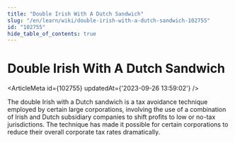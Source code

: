 ```yaml
---
title: "Double Irish With A Dutch Sandwich"
slug: "/en/learn/wiki/double-irish-with-a-dutch-sandwich-102755"
id: "102755"
hide_table_of_contents: true
---
```



# Double Irish With A Dutch Sandwich

<ArticleMeta id={102755} updatedAt={'2023-09-26 13:59:02'} />
<div className='border-solid border-b border-t-0 my-4 border-[var(--ifm-color-gray-300)]' />

The double Irish with a Dutch sandwich is a tax avoidance technique employed by certain large corporations, involving the use of a combination of Irish and Dutch subsidiary companies to shift profits to low or no-tax jurisdictions. The technique has made it possible for certain corporations to reduce their overall corporate tax rates dramatically.
